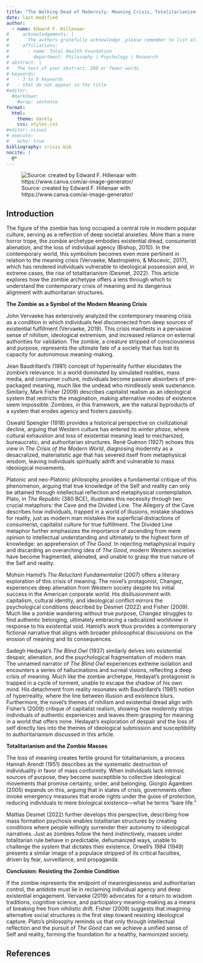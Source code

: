 ```yaml
---
title: "The Walking Dead of Modernity: Meaning Crisis, Totalitarianism, and the Search for The Good"
date: last-modified
author:
  - name: Edward F. Hillenaar
#     acknowledgements: | 
#       The authors gratefully acknowledge _please remember to list all relevant funding sources in the non-anonymized (unblinded) version_.
#     affiliations:
#       - name: Total Health Foundation
#         department: Philosophy | Psychology | Research
# abstract: |
#   The text of your abstract. 200 or fewer words.
# keywords:
#   - 3 to 6 keywords
#   - that do not appear in the title
#editor: 
  #markdown: 
    #wrap: sentence
format: 
  html:
    theme: darkly
    css: styles.css
#editor: visual
# execute: 
#   echo: true
bibliography: crisis.bib
nocite: |
  @*
---
```


![Source: created by Edward F. Hillenaar with https://www.canva.com/ai-image-generator/](Isolation.png)

## **Introduction**

The figure of the zombie has long occupied a central role in modern popular culture, serving as a reflection of deep societal anxieties. More than a mere horror trope, the zombie archetype embodies existential dread, consumerist alienation, and the loss of individual agency (Bishop, 2010). In the contemporary world, this symbolism becomes even more pertinent in relation to the meaning crisis (Vervaeke, Mastropietro, & Miscevic, 2017), which has rendered individuals vulnerable to ideological possession and, in extreme cases, the rise of totalitarianism (Desmet, 2022). This article explores how the zombie archetype offers a lens through which to understand the contemporary crisis of meaning and its dangerous alignment with authoritarian structures.

**The Zombie as a Symbol of the Modern Meaning Crisis**

John Vervaeke has extensively analyzed the contemporary meaning crisis as a condition in which individuals feel disconnected from deep sources of existential fulfillment (Vervaeke, 2019). This crisis manifests in a pervasive sense of nihilism, ideological extremism, and increased reliance on external authorities for validation. The zombie, a creature stripped of consciousness and purpose, represents the ultimate fate of a society that has lost its capacity for autonomous meaning-making.

Jean Baudrillard’s (1981) concept of hyperreality further elucidates the zombie’s relevance. In a world dominated by simulated realities, mass media, and consumer culture, individuals become passive absorbers of pre-packaged meaning, much like the undead who mindlessly seek sustenance. Similarly, Mark Fisher (2009) describes capitalist realism as an ideological system that restricts the imagination, making alternative modes of existence seem impossible. Zombies, in this framework, are the natural byproducts of a system that erodes agency and fosters passivity.

Oswald Spengler (1918) provides a historical perspective on civilizational decline, arguing that Western culture has entered its *winter phase*, where cultural exhaustion and loss of existential meaning lead to mechanized, bureaucratic, and authoritarian structures. René Guénon (1927) echoes this view in *The Crisis of the Modern World*, diagnosing modernity as a desacralized, materialistic age that has severed itself from metaphysical wisdom, leaving individuals spiritually adrift and vulnerable to mass ideological movements.

Platonic and neo-Platonic philosophy provides a fundamental critique of this phenomenon, arguing that true knowledge of the Self and reality can only be attained through intellectual reflection and metaphysical contemplation. Plato, in *The Republic* (380 BCE), illustrates this necessity through two crucial metaphors: the Cave and the Divided Line. The Allegory of the Cave describes how individuals, trapped in a world of illusions, mistake shadows for reality, just as modern man mistakes the superficial distractions of consumerist, capitalist culture for true fulfillment. The Divided Line metaphor further emphasizes the importance of ascending from mere opinion to intellectual understanding and ultimately to the highest form of knowledge: an apprehension of *The Good*. In rejecting metaphysical inquiry and discarding an overarching idea of *The Good*, modern Western societies have become fragmented, alienated, and unable to grasp the true nature of the Self and reality.

Mohsin Hamid’s *The Reluctant Fundamentalist* (2007) offers a literary exploration of this crisis of meaning. The novel’s protagonist, Changez, experiences deep alienation from Western society despite his initial success in the American corporate world. His disillusionment with capitalism, cultural identity, and ideological conflict mirrors the psychological conditions described by Desmet (2022) and Fisher (2009). Much like a zombie wandering without true purpose, Changez struggles to find authentic belonging, ultimately embracing a radicalized worldview in response to his existential void. Hamid’s work thus provides a contemporary fictional narrative that aligns with broader philosophical discussions on the erosion of meaning and its consequences.

Sadegh Hedayat’s *The Blind Owl* (1937) similarly delves into existential despair, alienation, and the psychological fragmentation of modern man. The unnamed narrator of *The Blind Owl* experiences extreme isolation and encounters a series of hallucinations and surreal visions, reflecting a deep crisis of meaning. Much like the zombie archetype, Hedayat’s protagonist is trapped in a cycle of torment, unable to escape the shadow of his own mind. His detachment from reality resonates with Baudrillard’s (1981) notion of hyperreality, where the line between illusion and existence blurs. Furthermore, the novel’s themes of nihilism and existential dread align with Fisher’s (2009) critique of capitalist realism, showing how modernity strips individuals of authentic experiences and leaves them grasping for meaning in a world that offers none. Hedayat’s exploration of despair and the loss of self directly ties into the themes of ideological submission and susceptibility to authoritarianism discussed in this article.

**Totalitarianism and the Zombie Masses**

The loss of meaning creates fertile ground for totalitarianism, a process Hannah Arendt (1951) describes as the systematic destruction of individuality in favor of mass conformity. When individuals lack intrinsic sources of purpose, they become susceptible to collective ideological movements that promise certainty, order, and belonging. Giorgio Agamben (2005) expands on this, arguing that in states of crisis, governments often invoke emergency measures that erode rights under the guise of protection, reducing individuals to mere biological existence—what he terms “bare life.”

Mattias Desmet (2022) further develops this perspective, describing how mass formation psychosis enables totalitarian structures by creating conditions where people willingly surrender their autonomy to ideological narratives. Just as zombies follow the herd instinctively, masses under totalitarian rule behave in predictable, dehumanized ways, unable to challenge the system that dictates their existence. Orwell’s *1984* (1949) presents a similar image of a populace stripped of its critical faculties, driven by fear, surveillance, and propaganda.

**Conclusion: Resisting the Zombie Condition**

If the zombie represents the endpoint of meaninglessness and authoritarian control, the antidote must lie in reclaiming individual agency and deep existential engagement. Vervaeke (2019) advocates for a return to wisdom traditions, cognitive science, and participatory meaning-making as a means of breaking free from nihilistic drift. Fisher (2009) suggests that imagining alternative social structures is the first step toward resisting ideological capture. Plato’s philosophy reminds us that only through intellectual reflection and the pursuit of *The Good* can we achieve a unified sense of Self and reality, forming the foundation for a healthy, harmonized society.

## **References**
